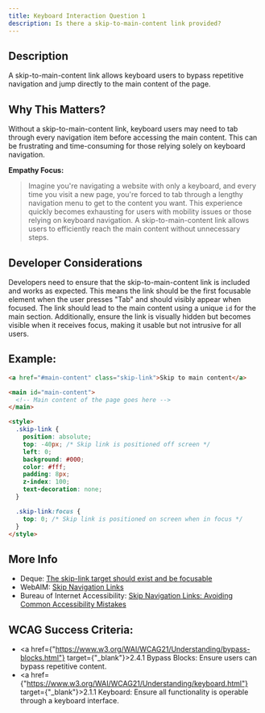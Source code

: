 ```yaml
---
title: Keyboard Interaction Question 1
description: Is there a skip-to-main-content link provided?
---
```


## Description

A skip-to-main-content link allows keyboard users to bypass repetitive navigation and jump directly to the main content of the page.

## Why This Matters?

Without a skip-to-main-content link, keyboard users may need to tab through every navigation item before accessing the main content. This can be frustrating and time-consuming for those relying solely on keyboard navigation.

**Empathy Focus:**
> Imagine you're navigating a website with only a keyboard, and every time you visit a new page, you're forced to tab through a lengthy navigation menu to get to the content you want. This experience quickly becomes exhausting for users with mobility issues or those relying on keyboard navigation. A skip-to-main-content link allows users to efficiently reach the main content without unnecessary steps.

## Developer Considerations

Developers need to ensure that the skip-to-main-content link is included and works as expected. This means the link should be the first focusable element when the user presses "Tab" and should visibly appear when focused. The link should lead to the main content using a unique `id` for the main section. Additionally, ensure the link is visually hidden but becomes visible when it receives focus, making it usable but not intrusive for all users.

## Example:

```html
<a href="#main-content" class="skip-link">Skip to main content</a>

<main id="main-content">
  <!-- Main content of the page goes here -->
</main>

<style>
  .skip-link {
    position: absolute;
    top: -40px; /* Skip link is positioned off screen */
    left: 0;
    background: #000;
    color: #fff;
    padding: 8px;
    z-index: 100;
    text-decoration: none;
  }

  .skip-link:focus {
    top: 0; /* Skip link is positioned on screen when in focus */
  }
</style>
```

## More Info

- Deque: <a href="https://dequeuniversity.com/rules/axe/3.5/skip-link">The skip-link target should exist and be focusable</a>
- WebAIM: <a href="https://webaim.org/techniques/skipnav/" target="_blank">Skip Navigation Links</a>
- Bureau of Internet Accessibility: <a href="https://www.boia.org/blog/skip-navigation-links-avoiding-common-accessibility-mistakes" target="_blank">Skip Navigation Links: Avoiding Common Accessibility Mistakes</a>

## WCAG Success Criteria:

- <a href={"https://www.w3.org/WAI/WCAG21/Understanding/bypass-blocks.html"} target={"_blank"}>2.4.1 Bypass Blocks</a>: Ensure users can bypass repetitive content.
- <a href={"https://www.w3.org/WAI/WCAG21/Understanding/keyboard.html"} target={"_blank"}>2.1.1 Keyboard</a>: Ensure all functionality is operable through a keyboard interface.
